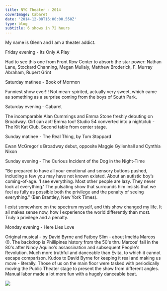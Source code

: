 ---
title: NYC Theater - 2014
coverImage: Cabaret
date: '2014-12-08T16:00:00.550Z'
type: blog
subtitle: 6 shows in 72 hours
---

My name is Glenn and I am a theater addict.

Friday evening - Its Only A Play
<p>Had to see this one from Front Row Center to absorb the star power: 
Nathan Lane, Stockard Channing, Megan Mullaly, Matthew Broderick, F. Murray Abraham, Rupert Grint</p>
<p></p>
Saturday matinee - Book of Mormon
<p>Funniest show ever!!! Not mean-spirited, actually very sweet, which came as something as a surprise coming from the boys of South Park. </p>
<p></p>
Saturday evening - Cabaret
<p>The incomparable Alan Cummings and Emma Stone freshly debuting on Broadway. Girl can act! Emma too!
Studio 54 converted into a nightclub - The Kit Kat Club. Second table from center stage.</p>
<p></p>
Sunday matinee - The Real Thing, by Tom Stoppard
<p>Ewan McGregor's Broadway debut, opposite Maggie Gyllenhall and Cynthia Nixon</p>
<p></p>
Sunday evening - The Curious Incident of the Dog in the Night-Time
<p>"Be prepared to have all your emotional and sensory buttons pushed, including a few you may have not known existed. About an autistic boy’s coming-of-age.
'I see everything. Most other people are lazy. They never look at everything.' 
The pulsating show that surrounds him insists that we feel as fully as possible both the privilege and the penalty of seeing everything." (Ben Brantley, New York Times). 
<p>I exist somewhere on the spectrum myself, and this show changed my life. It all makes sense now, how I experience the world differently than most. Truly a privilege and a penalty.</p>
<p></p>
Monday evening - Here Lies Love
<p>Original musical - by David Byrne and Fatboy Slim - about Imelda Marcos (!).
The backdrop is Phillipines history from the 50's thru Marcos' fall in the 80's after Ninoy Aquino's assassination and subsequent People's Revolution. Much more truthful and danceable than Evita, to which it cannot escape comparison. Kudos to David Byrne for keeping it real and making us move - literally. Those of us on the main floor were tasked with periodically moving the Public Theater stage to present the show from different angles. Manual labor made a lot more fun with a hugely danceable beat.</p>

<Image src="David_Byrne_HLL"  />
